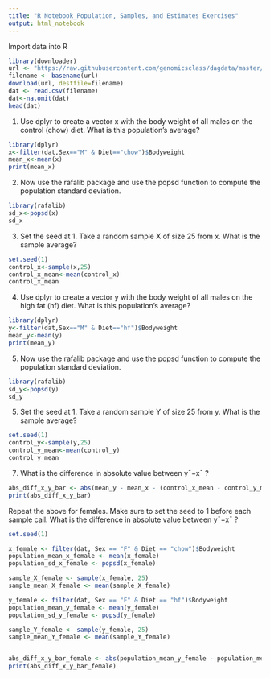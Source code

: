 ---
title: "R Notebook_Population, Samples, and Estimates Exercises"
output: html_notebook
---
Import data into R

```{r}
library(downloader) 
url <- "https://raw.githubusercontent.com/genomicsclass/dagdata/master/inst/extdata/mice_pheno.csv"
filename <- basename(url)
download(url, destfile=filename)
dat <- read.csv(filename)
dat<-na.omit(dat)
head(dat)

```
1. Use dplyr to create a vector x with the body weight of all males on the control (chow) diet. What is this population’s average?


```{r}
library(dplyr)
x<-filter(dat,Sex=="M" & Diet=="chow")$Bodyweight
mean_x<-mean(x)
print(mean_x)
```
2. Now use the rafalib package and use the popsd function to compute the population standard deviation.

```{r}
library(rafalib)
sd_x<-popsd(x)
sd_x
```
3. Set the seed at 1. Take a random sample X of size 25 from x. What is the sample average?
```{r}
set.seed(1)
control_x<-sample(x,25)
control_x_mean<-mean(control_x)
control_x_mean
```

4. Use dplyr to create a vector y with the body weight of all males on the high fat (hf) diet. What is this population’s average?
```{r}
library(dplyr)
y<-filter(dat,Sex=="M" & Diet=="hf")$Bodyweight
mean_y<-mean(y)
print(mean_y)
```
5. Now use the rafalib package and use the popsd function to compute the population standard deviation.

```{r}
library(rafalib)
sd_y<-popsd(y)
sd_y
```
5. Set the seed at 1. Take a random sample Y of size 25 from y. What is the sample average?
```{r}
set.seed(1)
control_y<-sample(y,25)
control_y_mean<-mean(control_y)
control_y_mean
```
7. What is the difference in absolute value between y¯−x¯ ?
 

```{r}
abs_diff_x_y_bar <- abs(mean_y - mean_x - (control_x_mean - control_y_mean))
print(abs_diff_x_y_bar)
```
Repeat the above for females. Make sure to set the seed to 1 before each sample call. What is the difference in absolute value between y¯−x¯ ?
```{r}
set.seed(1)

x_female <- filter(dat, Sex == "F" & Diet == "chow")$Bodyweight
population_mean_x_female <- mean(x_female)
population_sd_x_female <- popsd(x_female)

sample_X_female <- sample(x_female, 25)
sample_mean_X_female <- mean(sample_X_female)

y_female <- filter(dat, Sex == "F" & Diet == "hf")$Bodyweight
population_mean_y_female <- mean(y_female)
population_sd_y_female <- popsd(y_female)

sample_Y_female <- sample(y_female, 25)
sample_mean_Y_female <- mean(sample_Y_female)


abs_diff_x_y_bar_female <- abs(population_mean_y_female - population_mean_x_female - (sample_mean_X_female - sample_mean_Y_female))
print(abs_diff_x_y_bar_female)

```

 























